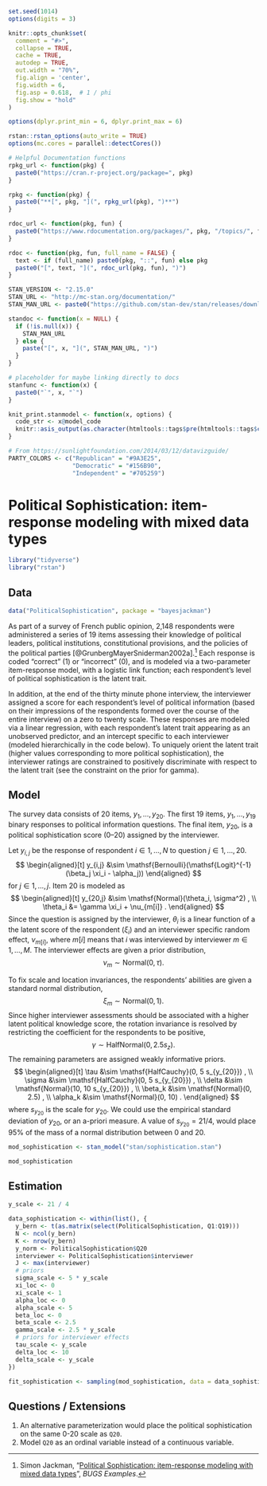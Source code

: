 ```r
set.seed(1014)
options(digits = 3)

knitr::opts_chunk$set(
  comment = "#>",
  collapse = TRUE,
  cache = TRUE,
  autodep = TRUE,
  out.width = "70%",
  fig.align = 'center',
  fig.width = 6,
  fig.asp = 0.618,  # 1 / phi
  fig.show = "hold"
)

options(dplyr.print_min = 6, dplyr.print_max = 6)

rstan::rstan_options(auto_write = TRUE)
options(mc.cores = parallel::detectCores())

# Helpful Documentation functions
rpkg_url <- function(pkg) {
  paste0("https://cran.r-project.org/package=", pkg)
}

rpkg <- function(pkg) {
  paste0("**[", pkg, "](", rpkg_url(pkg), ")**")
}

rdoc_url <- function(pkg, fun) {
  paste0("https://www.rdocumentation.org/packages/", pkg, "/topics/", fun)
}

rdoc <- function(pkg, fun, full_name = FALSE) {
  text <- if (full_name) paste0(pkg, "::", fun) else pkg
  paste0("[", text, "](", rdoc_url(pkg, fun), ")")
}

STAN_VERSION <- "2.15.0"
STAN_URL <- "http://mc-stan.org/documentation/"
STAN_MAN_URL <- paste0("https://github.com/stan-dev/stan/releases/download/v", STAN_VERSION, "/stan-reference-", STAN_VERSION, ".pdf")

standoc <- function(x = NULL) {
  if (!is.null(x)) {
    STAN_MAN_URL
  } else {
    paste("[", x, "](", STAN_MAN_URL, ")")
  }
}

# placeholder for maybe linking directly to docs
stanfunc <- function(x) {
  paste0("`", x, "`")
}

knit_print.stanmodel <- function(x, options) {
  code_str <- x@model_code
  knitr::asis_output(as.character(htmltools::tags$pre(htmltools::tags$code(htmltools::HTML(code_str), class = "stan"))))
}

# From https://sunlightfoundation.com/2014/03/12/datavizguide/
PARTY_COLORS <- c("Republican" = "#9A3E25",
                  "Democratic" = "#156B90",
                  "Independent" = "#705259")
```
# Political Sophistication: item-response modeling with mixed data types {#sophistication}

```r
library("tidyverse")
library("rstan")
```

## Data

```r
data("PoliticalSophistication", package = "bayesjackman")
```

As part of a survey of French public opinion, 2,148 respondents were
administered a series of 19 items assessing their knowledge of political
leaders, political institutions, constitutional provisions, and the policies of
the political parties [@GrunbergMayerSniderman2002a].[^sophistication-src] Each
response is coded "correct" (1) or "incorrect" (0), and is modeled via a
two-parameter item-response model, with a logistic link function; each
respondent's level of political sophistication is the latent trait.

In addition, at the end of the thirty minute phone interview, the interviewer
assigned a score for each respondent's level of political information (based on
their impressions of the respondents formed over the course of the entire
interview) on a zero to twenty scale. These responses are modeled via a linear
regression, with each respondent's latent trait appearing as an unobserved
predictor, and an intercept specific to each interviewer (modeled
hierarchically in the code below). To uniquely orient the latent trait (higher
values corresponding to more political sophistication),  the interviewer
ratings are constrained to positively discriminate with respect to the latent
trait (see the constraint on the prior for gamma).

## Model

The survey data consists of 20 items, $y_1, \dots, y_20$. The first 19 items, $y_1, \dots, y_19$ binary responses to political information questions.
The final item, $y_20$, is a political sophistication score (0--20) assigned by the interviewer.

Let $y_{i,j}$ be the response of respondent $i \in 1, \dots, N$ to question $j \in 1, \dots, 20$.
$$
\begin{aligned}[t]
y_{i,j} &\sim \mathsf{Bernoulli}(\mathsf{Logit}^{-1}(\beta_j \xi_i - \alpha_j))
\end{aligned}
$$
for $j \in 1, \dots, j$.
Item 20 is modeled as
$$
\begin{aligned}[t]
y_{20,j} &\sim \mathsf{Normal}(\theta_i, \sigma^2) , \\
\theta_i &= \gamma \xi_i + \nu_{m[i]} .
\end{aligned}
$$
Since the question is assigned by the interviewer, $\theta_i$ is a linear function of a the latent score of the respondent ($\xi_i$) and an interviewer specific random effect, $\nu_{m[i]}$, where $m[i]$ means that $i$ was interviewed by interviewer $m \in 1, \dots, M$.
The interviewer effects are given a prior distribution,
$$
\nu_m \sim \mathsf{Normal}(0, \tau)  .
$$

To fix scale and location invariances, the respondents' abilities are given a standard normal distribution,
$$
\xi_m \sim \mathsf{Normal}(0, 1) .
$$
Since higher interviewer assessments should be associated with a higher latent political knowledge score, the rotation invariance is resolved by restricting the coefficient for the respondents to be positive,
$$
\gamma \sim \mathsf{HalfNormal}(0, 2.5 s_z) .
$$
The remaining parameters are assigned weakly informative priors.
$$
\begin{aligned}[t]
\tau &\sim \mathsf{HalfCauchy}(0, 5 s_{y_{20}}) , \\
\sigma &\sim \mathsf{HalfCauchy}(0, 5 s_{y_{20}})  , \\
\delta &\sim \mathsf{Normal}(10, 10 s_{y_{20}}) , \\
\beta_k &\sim \mathsf{Normal}(0, 2.5) , \\
\alpha_k &\sim \mathsf{Normal}(0, 10) .
\end{aligned}
$$
where $s_{y_{20}}$ is the scale for $y_20$.
We could use the empirical standard deviation of $y_20$, or an a-priori measure.
A value of $s_{y_{20}} = 21 / 4$, would place 95% of the mass of a normal distribution between 0 and 20.

```r
mod_sophistication <- stan_model("stan/sophistication.stan")
```

```r
mod_sophistication
```

## Estimation

```r
y_scale <- 21 / 4

data_sophistication <- within(list(), {
  y_bern <- t(as.matrix(select(PoliticalSophistication, Q1:Q19)))
  N <- ncol(y_bern)
  K <- nrow(y_bern)
  y_norm <- PoliticalSophistication$Q20
  interviewer <- PoliticalSophistication$interviewer
  J <- max(interviewer)
  # priors
  sigma_scale <- 5 * y_scale
  xi_loc <- 0
  xi_scale <- 1
  alpha_loc <- 0
  alpha_scale <- 5
  beta_loc <- 0
  beta_scale <- 2.5
  gamma_scale <- 2.5 * y_scale
  # priors for interviewer effects
  tau_scale <- y_scale
  delta_loc <- 10
  delta_scale <- y_scale
})
```

```r
fit_sophistication <- sampling(mod_sophistication, data = data_sophistication, init = 0, chains = 1)
```

## Questions / Extensions

1.  An alternative parameterization would place the political sophistication on the same 0-20 scale as `Q20`.
1.  Model `Q20` as an ordinal variable instead of a continuous variable.

[^sophistication-src]: Simon Jackman, "[Political Sophistication: item-response modeling with mixed data types](https://web-beta.archive.org/web/*/http://jackman.stanford.edu:80/mcmc/sophistication2002.odc)", *BUGS Examples*.
